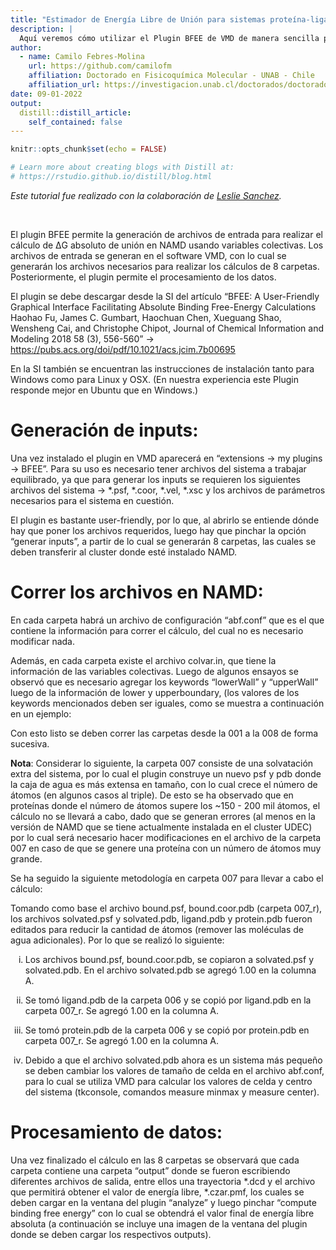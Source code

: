 ```yaml
---
title: "Estimador de Energía Libre de Unión para sistemas proteína-ligando (BFEE - Plugin de VMD): Tutorial de uso"
description: |
  Aquí veremos cómo utilizar el Plugin BFEE de VMD de manera sencilla para generar archivos de entrada y así poder correr los cálculos MD del sistema en estudio y así obtener el &Delta;Gº de unión por medio del Potencial de Fuerza Medio (PMF).
author:
  - name: Camilo Febres-Molina 
    url: https://github.com/camilofm
    affiliation: Doctorado en Fisicoquímica Molecular - UNAB - Chile
    affiliation_url: https://investigacion.unab.cl/doctorados/doctorado-en-fisicoquimica-molecular/
date: 09-01-2022
output:
  distill::distill_article:
    self_contained: false
---
```


```r
knitr::opts_chunk$set(echo = FALSE)

# Learn more about creating blogs with Distill at:
# https://rstudio.github.io/distill/blog.html

```

_Este tutorial fue realizado con la colaboración de [Leslie Sanchez](https://scholar.google.com.pe/citations?user=cM-RWEYAAAAJ&hl=es&oi=ao)._

<br/>

El plugin BFEE permite la generación de archivos de entrada para realizar el cálculo de &Delta;G absoluto de unión en NAMD usando variables colectivas. Los archivos de entrada se generan en el software VMD, con lo cual se generarán los archivos necesarios para realizar los cálculos de 8 carpetas. Posteriormente, el plugin permite el procesamiento de los datos.

El plugin se debe descargar desde la SI del artículo “BFEE: A User-Friendly Graphical Interface Facilitating Absolute Binding Free-Energy Calculations Haohao Fu, James C. Gumbart, Haochuan Chen, Xueguang Shao, Wensheng Cai, and Christophe Chipot, Journal of Chemical Information and Modeling 2018 58 (3), 556-560” → <https://pubs.acs.org/doi/pdf/10.1021/acs.jcim.7b00695>

En la SI también se encuentran las instrucciones de instalación tanto para Windows como para Linux y OSX. (En nuestra experiencia este Plugin responde mejor en Ubuntu que en Windows.)

# Generación de inputs:

Una vez instalado el plugin en VMD aparecerá en “extensions → my plugins → BFEE”. Para su uso es necesario tener archivos del sistema a trabajar equilibrado, ya que para generar los inputs se requieren los siguientes archivos del sistema → \*.psf, \*.coor, \*.vel, \*.xsc y los archivos de parámetros necesarios para el sistema en cuestión.

El plugin es bastante user-friendly, por lo que, al abrirlo se entiende dónde hay que poner los archivos requeridos, luego hay que pinchar la opción “generar inputs”, a partir de lo cual se generarán 8 carpetas, las cuales se deben transferir al cluster donde esté instalado NAMD.

# Correr los archivos en NAMD:

En cada carpeta habrá un archivo de configuración “abf.conf” que es el que contiene la información para correr el cálculo, del cual no es necesario modificar nada.

Además, en cada carpeta existe el archivo colvar.in, que tiene la información de las variables colectivas. Luego de algunos ensayos se observó que es necesario agregar los keywords “lowerWall” y “upperWall” luego de la información de lower y upperboundary, (los valores de los keywords mencionados deben ser iguales, como se muestra a continuación en un ejemplo:



Con esto listo se deben correr las carpetas desde la 001 a la 008 de forma sucesiva.

**Nota**: Considerar lo siguiente, la carpeta 007 consiste de una solvatación extra del sistema, por lo cual el plugin construye un nuevo psf y pdb donde la caja de agua es más extensa en tamaño, con lo cual crece el número de átomos (en algunos casos al triple). De esto se ha observado que en proteínas donde el número de átomos supere los ~150 - 200 mil átomos, el cálculo no se llevará a cabo, dado que se generan errores (al menos en la versión de NAMD que se tiene actualmente instalada en el cluster UDEC) por lo cual será necesario hacer modificaciones en el archivo de la carpeta 007 en caso de que se genere una proteína con un número de átomos muy grande.

Se ha seguido la siguiente metodología en carpeta 007 para llevar a cabo el cálculo:

Tomando como base el archivo bound.psf, bound.coor.pdb (carpeta 007_r), los archivos solvated.psf y solvated.pdb, ligand.pdb y protein.pdb fueron editados para reducir la cantidad de átomos (remover las moléculas de agua adicionales). Por lo que se realizó lo siguiente:

i. Los archivos bound.psf, bound.coor.pdb, se copiaron a solvated.psf y solvated.pdb. En el archivo solvated.pdb se agregó 1.00 en la columna A.

ii. Se tomó ligand.pdb de la carpeta 006 y se copió por ligand.pdb en la carpeta 007_r. Se agregó 1.00 en la columna A.

iii. Se tomó protein.pdb de la carpeta 006 y se copió por protein.pdb en carpeta 007_r. Se agregó 1.00 en la columna A.

iv. Debido a que el archivo solvated.pdb ahora es un sistema más pequeño se deben cambiar los valores de tamaño de celda en el archivo abf.conf, para lo cual se utiliza VMD para calcular los valores de celda y centro del sistema (tkconsole, comandos measure minmax y measure center).


# Procesamiento de datos:
	
Una vez finalizado el cálculo en las 8 carpetas se observará que cada carpeta contiene una carpeta “output” donde se fueron escribiendo diferentes archivos de salida, entre ellos una trayectoria \*.dcd y el archivo que permitirá obtener el valor de energía libre, \*.czar.pmf, los cuales se deben cargar en la ventana del plugin “analyze” y luego pinchar “compute binding free energy” con lo cual se obtendrá el valor final de energía libre absoluta (a continuación se incluye una imagen de la ventana del plugin donde se deben cargar los respectivos outputs).

